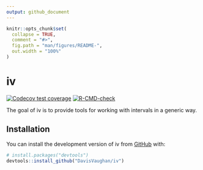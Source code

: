 ```yaml
---
output: github_document
---
```


<!-- README.md is generated from README.Rmd. Please edit that file -->

```r
knitr::opts_chunk$set(
  collapse = TRUE,
  comment = "#>",
  fig.path = "man/figures/README-",
  out.width = "100%"
)
```

# iv

<!-- badges: start -->
[![Codecov test coverage](https://codecov.io/gh/DavisVaughan/iv/branch/main/graph/badge.svg)](https://app.codecov.io/gh/DavisVaughan/iv?branch=main)
[![R-CMD-check](https://github.com/DavisVaughan/iv/actions/workflows/R-CMD-check.yaml/badge.svg)](https://github.com/DavisVaughan/iv/actions/workflows/R-CMD-check.yaml)
<!-- badges: end -->

The goal of iv is to provide tools for working with intervals in a generic way.

## Installation

You can install the development version of iv from [GitHub](https://github.com/) with:

``` r
# install.packages("devtools")
devtools::install_github("DavisVaughan/iv")
```
